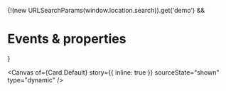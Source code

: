 
<Meta of={Card} name="Events & properties" />

{!(new URLSearchParams(window.location.search)).get('demo') && <h1>Events & properties</h1>}

<Canvas
  of={Card.Default}
  story={{ inline: true }}
  sourceState="shown"
  type="dynamic"
/>

<Controls of={Card.Default} sort="requiredFirst" />
